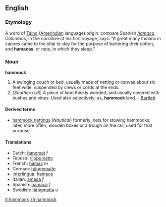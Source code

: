 ==English==
===Etymology===
A word of [[Taino]] ([[Amerindian]] language) origin: compare Spanish ''[[hamaca]]''. Columbus, in the narrative of his first voyage, says: “A great many Indians in canoes came to the ship to-day for the purpose of bartering their cotton, and '''hamacas''', or nets, in which they sleep.”

===Noun===
'''hammock'''
#A swinging couch or bed, usually made of netting or canvas about six feet wide, suspended by clews or cords at the ends.
#(''Southern US'') A piece of land thickly wooded, and usually covered with bushes and vines. Used also adjectively; as, '''hammock''' land. - [[Bartlett]]

====Derived terms====
*[[hammock nettings]] (''Nautical'') formerly, nets for stowing hammocks; later, more often, wooden boxes or a trough on the rail, used for that purpose.

====Translations====
*Dutch: [[hangmat]] ''f''
*Finnish: [[riippumatto]]
*French: [[hamac]] ''m''
*German: [[hängematte]] {{f}}
*[[Interlingua]]: [[hamaca]]
*Italian: [[amaca]] ''f''
*Spanish: [[hamaca]] ''f''
*Swedish: [[hängmatta]] ''u''

[[it:hammock]]
[[zh:hammock]]